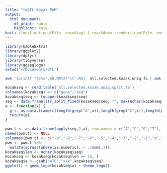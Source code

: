 ```yaml
---
title: "teQTL Kozak PWM"
output:
  html_document: 
    df_print: kable
    highlight: kate
knit: (function(inputFile, encoding) { rmarkdown::render(inputFile, encoding = encoding, output_file = file.path(dirname(inputFile), 'PWM.html')) })
---
```


```r
library(kableExtra)
library(ggplot2)
library(dplyr)
library(tidyverse)
library(ggseqlogo)
setwd('~/Documents/QTL')
```

```bash
awk '{printf "%s%s",$0,NR%2?"\t":RS}' all.selected.kozak.uniq.fa | awk 'gsub(/>/,"")' > all.selected.kozak.uniq.split.fa

```

```r
kozakseq <- read.table('all.selected.kozak.uniq.split.fa')
colnames(kozakseq) <- c("gene","seq")
kozakseq$seq <- toupper(kozakseq$seq)
seq <- data.frame(str_split_fixed(kozakseq$seq, "", max(nchar(kozakseq$seq))))
a <- function(x) {
  g <- as.data.frame(c(length(grep("A",x)),length(grep("C",x)),length(grep("G",x)),length(grep("T",x))))
  return(g)
}

pwm.t <- as.data.frame(apply(seq,2,a), row.names = c("A","C","G","T"), col.names =)
names(pwm.t) <- NULL
colnames(pwm.t) <- c("-9","-8","-7","-6","-5","-4","-3","-2","-1","a","t","g,","1","2","3","4","5","6")
pwm <- pwm.t %>%
  mutate(across(where(is.numeric), ~ ./sum(.)))
kozakseq$len <- nchar(kozakseq$seq)
kozakseq <- kozakseq[kozakseq$len == 18, ]
kozakseq$a <- gsub("ATG","xxx",kozakseq$seq)
ggplot() + geom_logo(kozakseq$a) + theme_logo()
```